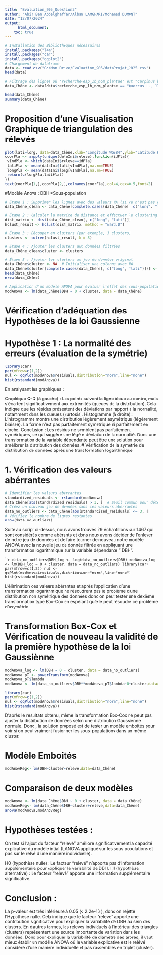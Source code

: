 ---
title: "Evaluation_905_Question3"
author: "Abir Ben Abdelghaffar/Alban LAMGHARI/Mohamed DUMONT"
date: "12/07/2024"
output: 
      html_document:
    toc: true
---
```{r}
# Installation des Bibliothèques nécessaires 
install.packages("l4m")
install.packages("car")
install.packages("ggplot2")
# Chargement de dataframe 
data <- read.csv("G:/Mon Drive/Evaluation_905/dataProjet_2025.csv")
head(data)
```

```{r}
# Filtrage des lignes où 'recherche-esp_Ib_nom_plantae' est "Carpinus betulus L., 1753"
data_Chêne <- data[data$recherche_esp_lb_nom_plantae == "Quercus L., 1753",]

head(data_Chêne)
summary(data_Chêne)
```
# Proposition d'une Visualisation Graphique de triangulation des rélevés

```{r}
plot(lati~long, data=data_Chêne,xlab="Longitude WGS84",ylab="Latitude WGS84",pch=3)
coorPla <- sapply(unique(dataIni$releve),function(idPla){
 vIndPla <- which(dataIni$releve==idPla)
 latiPla <- mean(dataIni$lati[vIndPla],na.rm=TRUE)
 longPla <- mean(dataIni$long[vIndPla],na.rm=TRUE)
 return(c(longPla,latiPla))
})
text(coorPla[1,],coorPla[2,],colnames(coorPla),col=4,cex=0.5,font=2)
```
#Modèle Anova : DBH *Sous-population

```{r}
# Étape 1 : Supprimer les lignes avec des valeurs NA (si ce n'est pas déjà fait)
data_Chêne_clean <- data_Chêne[complete.cases(data_Chêne[, c("long", "lati")]), ]

# Étape 2 : Calculer la matrice de distance et effectuer le clustering hiérarchique
dist_matrix <- dist(data_Chêne_clean[, c("long", "lati")])
hclust_result <- hclust(dist_matrix, method = "ward.D")

# Étape 3 : Découper en clusters (par exemple, 3 clusters)
clusters <- cutree(hclust_result, k = 3)

# Étape 4 : Ajouter les clusters aux données filtrées
data_Chêne_clean$cluster <- clusters

# Étape 5 : Ajouter les clusters au jeu de données original
data_Chêne$cluster <- NA  # Initialiser une colonne avec NA
data_Chêne$cluster[complete.cases(data_Chêne[, c("long", "lati")])] <- clusters
head(data_Chêne)
nrow(data_Chêne)
```


```{r}
# Application d'un modèle ANOVA pour évaluer l'effet des sous-populations sur la variable d'étude (DBH)
modAnova <- lm(data_Chêne$DBH ~ 0 + cluster, data = data_Chêne)
```

# Vérification d'adéquation des Hypothèses de la loi Gaussienne 
# Hypothèse 1 : La normalité des erreurs (évaluation de la symétrie)
```{r}
library(car)
par(mfrow=c(1,2))
nul <- qqPlot(modAnova$residuals,distribution="norm",line="none")
hist(rstandard(modAnova))
```
En analysant les graphiques :

Graphique Q-Q (à gauche) :
  Les points suivent la ligne bleue au centre, mais s'écartent significativement aux extrémités (queues de la distribution). Cela   indique que les résidus présentent des déviations par rapport à la normalité, notamment dans les queues (kurtosis).
Histogramme (à droite) :
  L'histogramme montre une distribution légèrement asymétrique (légèrement biaisée). La forme n'est pas parfaitement symétrique    ni parfaitement en cloche.
Conclusion : Les résidus ne semblent pas parfaitement symétriques, ce qui suggère une légère déviation de la normalité. Donc une transformation de la variable dépendante peut être une solution pour améliorer la distribution des données.
# Vérification de la symétrie de distribution de données après une transformation logarithmique 

# 1. Vérification des valeurs abérrantes 

```{r}
# Identifier les valeurs aberrantes
standardized_residuals <- rstandard(modAnova)
data_Chêne[abs(standardized_residuals) > 3, ]  # Seuil commun pour détecter les outliers
# Créez un nouveau jeu de données sans les valeurs aberrantes
data_no_outliers <- data_Chêne[abs(standardized_residuals) <= 3, ]
# Vérifiez le nombre de lignes restantes
nrow(data_no_outliers)
```
Suite au script ci-dessus, nous avons trouvés 29 échantillons sur 1467 qui sont considérés comme abérants et dons nous avons décider de l'enlever de notre jeu de données et de faire tourner de nouveau notre modèle ANOVA avec la nouvelle jeu de donnée filtrée en appliquant une transformation logarithmique sur la variable dépendante " DBH".

`````{r}
data_no_outliers$DBH_log <- log(data_no_outliers$DBH)
modAnova_log <- lm(DBH_log ~ 0 + cluster, data = data_no_outliers)
library(car)
par(mfrow=c(1,2))
nul <- qqPlot(modAnova$residuals,distribution="norm",line="none")
hist(rstandard(modAnova))
```

L'élimination des valeurs abérantes et après l'application d'une transformation logarithmique ne résoudrent pas le problème d'une distribution non symétrique des données donc on peut tester une dexième transformation type Box-Cox en espérant qu'elle peut résoudre ce problème d'asymétrie.


# Transformation Box-Cox et Vérification de nouveau la validité de la première hypothèse de la loi Gaussiènne 
```{r}
modAnova_log <- lm(DBH ~ 0 + cluster, data = data_no_outliers)
modAnova_pT <- powerTransform(modAnova)
modAnova_pT$lambda
modAnova <- lm(data_no_outliers$DBH**modAnova_pT$lambda~0+cluster,data=data_no_outliers)
```
```{r}
library(car)
par(mfrow=c(1,2))
nul <- qqPlot(modAnova$residuals,distribution="norm",line="none")
hist(rstandard(modAnova))
```
D'après le resultats obtenu, même la transformation Box-Cox ne peut pas ajuster la distribution de données selon une distribution Gaussienne normale.
Donc , la solution proposé est de tester un modèle emboités pour voir si on peut vraiment fusionner les sous-populations dans un même cluster. 


# Modèle Emboités 
```{r}
modAnovReg<- lm(DBH~cluster+releve,data=data_Chêne) 
```

# Comparaison de deux modèles 
```{r}
modAnova <- lm(data_Chêne$DBH ~ 0 + cluster, data = data_Chêne)
modAnovReg<- lm(data_Chêne$DBH~cluster+releve,data=data_Chêne) 
anova(modAnova,modAnovReg)
```
# Hypothèses testées :
On test si l'ajout du facteur "relevé" améliore significativement la capacité explicative du modèle intial  (L'ANOVA appliqué sur les sous populations et pas sur le relvé d'une manière individuelle).

H0 (hypothèse nulle) : Le facteur "relevé" n'apporte pas d'information supplémentaire pour expliquer la variabilité de DBH.
H1 (hypothèse alternative) : Le facteur "relevé" apporte une information supplémentaire significative.

# Conclusion :
La p-valeur est très inférieure à 0.05 (< 2.2e-16 ), donc on rejette l'Hypothèse nulle.
Cela indique que le facteur "releve" apporte une contribution significative pour expliquer la variabilité de DBH au sein des clusters.
En d'autres termes, les relevés individuels à l'intérieur des triangles (clusters) représentent une source importante de variation dans les données. Donc pour expliquer la variabilité de diamètre des arbres, il vaut mieux établir un modèle ANOVA oû le variable explicative est le relévé  considéré d'une manière individuelle et pas rassemblés en triplet (cluster).
